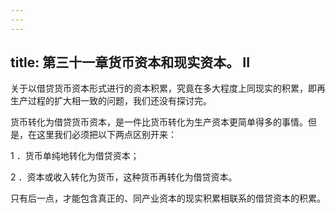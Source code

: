 ```yaml
---
---
---
```

title: 第三十一章货币资本和现实资本。 II
---




关于以借贷货币资本形式进行的资本积累，究竟在多大程度上同现实的积累，即再生产过程的扩大相一致的问题，我们还没有探讨完。

货币转化为借贷货币资本，是一件比货币转化为生产资本更简单得多的事情。但是，在这里我们必须把以下两点区别开来：

1 ．货币单纯地转化为借贷资本；

2 ．资本或收入转化为货币，这种货币再转化为借贷资本。

只有后一点，才能包含真正的、同产业资本的现实积累相联系的借贷资本的积累。